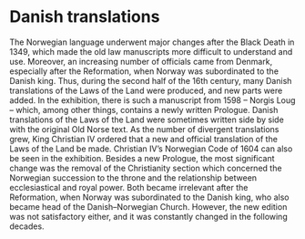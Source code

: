 
# Danish translations

The Norwegian language underwent major changes after the Black Death in 1349, which made the old law manuscripts more difficult to understand and use. Moreover, an increasing number of officials came from Denmark, especially after the Reformation, when Norway was subordinated to the Danish king. Thus, during the second half of the 16th century, many Danish translations of the Laws of the Land were produced, and new parts were added. In the exhibition, there is such a manuscript from 1598 – Norgis Loug – which, among other things, contains a newly written Prologue. Danish translations of the Laws of the Land were sometimes written side by side with the original Old Norse text. As the number of divergent translations grew, King Christian IV ordered that a new and official translation of the Laws of the Land be made. Christian IV’s Norwegian Code of 1604 can also be seen in the exhibition. Besides a new Prologue, the most significant change was the removal of the Christianity section which concerned the Norwegian succession to the throne and the relationship between ecclesiastical and royal power. Both became irrelevant after the Reformation, when Norway was subordinated to the Danish king, who also became head of the Danish–Norwegian Church. However, the new edition was not satisfactory either, and it was constantly changed in the following decades.

<Work id="ubb-ms-0065" />
